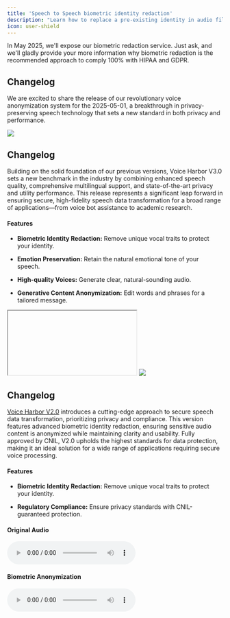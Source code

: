 ```yaml
---
title: 'Speech to Speech biometric identity redaction'
description: "Learn how to replace a pre-existing identity in audio file using the Voice Harbor's Python SDK, while preserving Emotion and Phonetic information."
icon: user-shield
---
```

<Tip>

In May 2025, we'll expose our biometric redaction service. Just ask, and we'll gladly provide your more information why biometric redaction is the recommended approach to comply 100% with HIPAA and GDPR.

</Tip>

## Changelog

We are excited to share the release of our revolutionary voice anonymization system for the 2025-05-01, a breakthrough in privacy-preserving speech technology that sets a new standard in both privacy and performance.

<Update label="2025-05-01 Upcoming Release" description="Voice Harbor V3.0">
  <Frame>
    <img className="block" src="/images/vh3b.png" />
  </Frame>

  ## Changelog

  Building on the solid foundation of our previous versions, Voice Harbor V3.0 sets a new benchmark in the industry by combining enhanced speech quality, comprehensive multilingual support, and state-of-the-art privacy and utility performance. This release represents a significant leap forward in ensuring secure, high-fidelity speech data transformation for a broad range of applications—from voice bot assistance to academic research.

  #### Features

   * **Biometric Identity Redaction:** Remove unique vocal traits to protect your identity.
  
   * **Emotion Preservation:** Retain the natural emotional tone of your speech.
  
   * **High-quality Voices:** Generate clear, natural-sounding audio.
  
   * **Generative Content Anonymization:** Edit words and phrases for a tailored message.
</Update>
<iframe
  <div style={{ display: 'flex', justifyContent: 'space-around', gap: '1rem' }}>
    <div style={{ display: 'flex', flexDirection: 'column', alignItems: 'center' }}>
      <h4 style={{ marginBottom: '0.5rem' }}>Original Audio</h4>
      <audio controls src="/images/vh3orig.mp3" />
    </div>
    <div style={{ display: 'flex', flexDirection: 'column', alignItems: 'center' }}>
      <h4 style={{ marginBottom: '0.5rem' }}>Biometric Anonymization</h4>
      <audio controls src="/images/vh3anon.mp3" />
    </div>
    <div style={{ display: 'flex', flexDirection: 'column', alignItems: 'center' }}>
      <h4 style={{ marginBottom: '0.5rem' }}>Generative Content Anonymization</h4>
      <audio controls src="/images/vh3gca.mp3" />
    </div>
  </div>
></iframe>

<Update label="2024-04-01" description="Voice Harbor V2.0">
  <Frame>
    <img className="block" src="/images/vh2b.png" />
  </Frame>

  ## Changelog

  [Voice Harbor V2.0](https://app.nijta.com/) introduces a cutting-edge approach to secure speech data transformation, prioritizing privacy and compliance. This version features advanced biometric identity redaction, ensuring sensitive audio content is anonymized while maintaining clarity and usability. Fully approved by CNIL, V2.0 upholds the highest standards for data protection, making it an ideal solution for a wide range of applications requiring secure voice processing.

  #### Features

  * **Biometric Identity Redaction:** Remove unique vocal traits to protect your identity.

  * **Regulatory Compliance:** Ensure privacy standards with CNIL-guaranteed protection.

  <div style={{ display: 'flex', justifyContent: 'space-around', gap: '1rem' }}>
    <div style={{ display: 'flex', flexDirection: 'column', alignItems: 'center' }}>
      <h4 style={{ marginBottom: '0.5rem' }}>Original Audio</h4>
      <audio controls src="/images/vh3orig.mp3" />
    </div>
    <div style={{ display: 'flex', flexDirection: 'column', alignItems: 'center' }}>
      <h4 style={{ marginBottom: '0.5rem' }}>Biometric Anonymization</h4>
      <audio controls src="/images/vh2anon.mp3" />
    </div>
  </div>
</Update>
